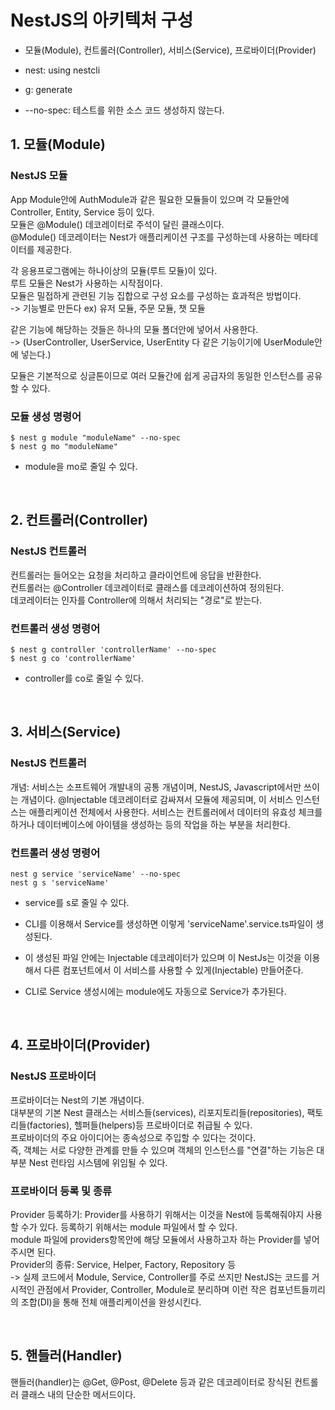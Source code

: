 # NestJS의 아키텍처 구성
 - 모듈(Module), 컨트롤러(Controller), 서비스(Service), 프로바이더(Provider)

- nest: using nestcli
- g: generate
- --no-spec: 테스트를 위한 소스 코드 생성하지 않는다.

## 1. 모듈(Module)

### NestJS 모듈
App Module안에 AuthModule과 같은 필요한 모듈들이 있으며 각 모듈안에 Controller, Entity, Service 등이 있다.  
모듈은 @Module() 데코레이터로 주석이 달린 클래스이다.  
@Module() 데코레이터는 Nest가 애플리케이션 구조를 구성하는데 사용하는 메타데이터를 제공한다.

각 응용프로그램에는 하나이상의 모듈(루트 모듈)이 있다.  
루트 모듈은 Nest가 사용하는 시작점이다.  
모듈은 밀접하게 관련된 기능 집합으로 구성 요소를 구성하는 효과적은 방법이다.  
 -> 기능별로 만든다 ex) 유저 모듈, 주문 모듈, 챗 모듈


같은 기능에 해당하는 것들은 하나의 모듈 폴더안에 넣어서 사용한다.  
 -> (UserController, UserService, UserEntity 다 같은 기능이기에 UserModule안에 넣는다.)

모듈은 기본적으로 싱글톤이므로 여러 모듈간에 쉽게 공급자의 동일한 인스턴스를 공유할 수 있다.

### 모듈 생성 명령어
```console
$ nest g module "moduleName" --no-spec
$ nest g mo "moduleName"
```
- module을 mo로 줄일 수 있다.

<br />

## 2. 컨트롤러(Controller)

### NestJS 컨트롤러
컨트롤러는 들어오는 요청을 처리하고 클라이언트에 응답을 반환한다.  
컨트롤러는 @Controller 데코레이터로 클래스를 데코레이션하여 정의된다.  
데코레이터는 인자를 Controller에 의해서 처리되는 "경로"로 받는다.

### 컨트롤러 생성 명령어
```console
$ nest g controller 'controllerName' --no-spec
$ nest g co 'controllerName'
```
- controller를 co로 줄일 수 있다.

<br />

## 3. 서비스(Service)

### NestJS 컨트롤러
개념: 서비스는 소프트웨어 개발내의 공통 개념이며, NestJS, Javascript에서만 쓰이는 개념이다.
@Injectable 데코레이터로 감싸져서 모듈에 제공되며, 이 서비스 인스턴스는 애플리케이션 전체에서 사용한다.
서비스는 컨트롤러에서 데이터의 유효성 체크를 하거나 데이터베이스에 아이템을 생성하는 등의 작업을 하는 부분을 처리한다.



### 컨트롤러 생성 명령어
```console
nest g service 'serviceName' --no-spec
nest g s 'serviceName'
```
- service를 s로 줄일 수 있다.

- CLI를 이용해서 Service를 생성하면 이렇게 'serviceName'.service.ts파일이 생성된다.
- 이 생성된 파일 안에는 Injectable 데코레이터가 있으며 이 NestJs는 이것을 이용해서 다른 컴포넌트에서 이 서비스를 사용할 수 있게(Injectable) 만들어준다.
- CLI로 Service 생성시에는 module에도 자동으로 Service가 추가된다.

<br />

## 4. 프로바이더(Provider)

### NestJS 프로바이더
프로바이더는 Nest의 기본 개념이다.  
대부분의 기본 Nest 클래스는 서비스들(services), 리포지토리들(repositories), 팩토리들(factories), 헬퍼들(helpers)등 프로바이더로 취급될 수 있다.  
프로바이더의 주요 아이디어는 종속성으로 주입할 수 있다는 것이다.  
즉, 객체는 서로 다양한 관계를 만들 수 있으며 객체의 인스턴스를 "연결"하는 기능은 대부분 Nest 런타임 시스템에 위임될 수 있다.  

### 프로바이더 등록 및 종류
Provider 등록하기: Provider를 사용하기 위해서는 이것을 Nest에 등록해줘야지 사용할 수가 있다. 등록하기 위해서는 module 파일에서 할 수 있다.  
module 파일에 providers항목안에 해당 모듈에서 사용하고자 하는 Provider를 넣어주시면 된다.  
Provider의 종류: Service, Helper, Factory, Repository 등  
 -> 실제 코드에서 Module, Service, Controller를 주로 쓰지만 NestJS는 코드를 거시적인 관점에서 Provider, Controller, Module로 분리하며 이런 작은 컴포넌트들끼리의 조합(DI)을 통해 전체 애플리케이션을 완성시킨다.

<br />

## 5. 핸들러(Handler)
핸들러(handler)는 @Get, @Post, @Delete 등과 같은 데코레이터로 장식된 컨트롤러 클래스 내의 단순한 메서드이다.

